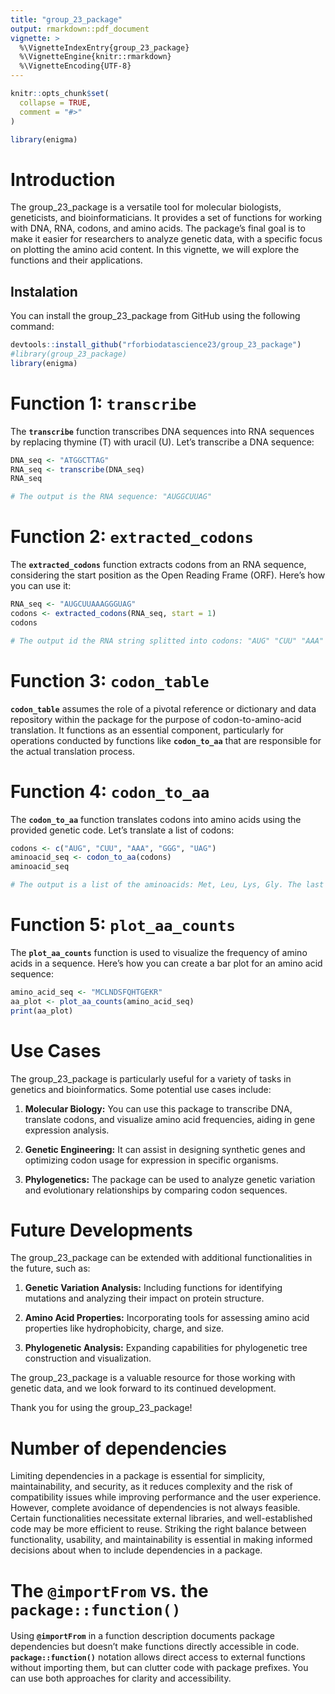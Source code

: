 ```yaml
---
title: "group_23_package"
output: rmarkdown::pdf_document
vignette: >
  %\VignetteIndexEntry{group_23_package}
  %\VignetteEngine{knitr::rmarkdown}
  %\VignetteEncoding{UTF-8}
---
```


```r
knitr::opts_chunk$set(
  collapse = TRUE,
  comment = "#>"
)
```

```r
library(enigma)
```

# Introduction

The group_23_package is a versatile tool for molecular biologists, geneticists, and bioinformaticians. It provides a set of functions for working with DNA, RNA, codons, and amino acids. The package's final goal is to make it easier for researchers to analyze genetic data, with a specific focus on plotting the amino acid content. In this vignette, we will explore the functions and their applications.

## Instalation

You can install the group_23_package from GitHub using the following command:

```r
devtools::install_github("rforbiodatascience23/group_23_package")
#library(group_23_package)
library(enigma)
```

# **Function 1: `transcribe`**

The **`transcribe`** function transcribes DNA sequences into RNA sequences by replacing thymine (T) with uracil (U). Let's transcribe a DNA sequence:

```r
DNA_seq <- "ATGGCTTAG"
RNA_seq <- transcribe(DNA_seq)
RNA_seq

# The output is the RNA sequence: "AUGGCUUAG"
```

# **Function 2: `extracted_codons`**

The **`extracted_codons`** function extracts codons from an RNA sequence, considering the start position as the Open Reading Frame (ORF). Here's how you can use it:

```r
RNA_seq <- "AUGCUUAAAGGGUAG"
codons <- extracted_codons(RNA_seq, start = 1)
codons

# The output id the RNA string splitted into codons: "AUG" "CUU" "AAA" "GGG" "UAG"
```

# **Function 3: `codon_table`**

**`codon_table`** assumes the role of a pivotal reference or dictionary and data repository within the package for the purpose of codon-to-amino-acid translation. It functions as an essential component, particularly for operations conducted by functions like **`codon_to_aa`** that are responsible for the actual translation process.

# **Function 4: `codon_to_aa`**

The **`codon_to_aa`** function translates codons into amino acids using the provided genetic code. Let's translate a list of codons:

```r
codons <- c("AUG", "CUU", "AAA", "GGG", "UAG")
aminoacid_seq <- codon_to_aa(codons)
aminoacid_seq

# The output is a list of the aminoacids: Met, Leu, Lys, Gly. The last codon is the STOP codon
```

# **Function 5: `plot_aa_counts`**

The **`plot_aa_counts`** function is used to visualize the frequency of amino acids in a sequence. Here's how you can create a bar plot for an amino acid sequence:

```r
amino_acid_seq <- "MCLNDSFQHTGEKR"
aa_plot <- plot_aa_counts(amino_acid_seq)
print(aa_plot)
```

# **Use Cases**

The group_23_package is particularly useful for a variety of tasks in genetics and bioinformatics. Some potential use cases include:

1.  **Molecular Biology:** You can use this package to transcribe DNA, translate codons, and visualize amino acid frequencies, aiding in gene expression analysis.

2.  **Genetic Engineering:** It can assist in designing synthetic genes and optimizing codon usage for expression in specific organisms.

3.  **Phylogenetics:** The package can be used to analyze genetic variation and evolutionary relationships by comparing codon sequences.

# **Future Developments**

The group_23_package can be extended with additional functionalities in the future, such as:

1.  **Genetic Variation Analysis:** Including functions for identifying mutations and analyzing their impact on protein structure.

2.  **Amino Acid Properties:** Incorporating tools for assessing amino acid properties like hydrophobicity, charge, and size.

3.  **Phylogenetic Analysis:** Expanding capabilities for phylogenetic tree construction and visualization.

The group_23_package is a valuable resource for those working with genetic data, and we look forward to its continued development.

Thank you for using the group_23_package!

# Number of dependencies

Limiting dependencies in a package is essential for simplicity, maintainability, and security, as it reduces complexity and the risk of compatibility issues while improving performance and the user experience. However, complete avoidance of dependencies is not always feasible. Certain functionalities necessitate external libraries, and well-established code may be more efficient to reuse. Striking the right balance between functionality, usability, and maintainability is essential in making informed decisions about when to include dependencies in a package.

# The **`@importFrom` vs. the `package::function()`**

Using **`@importFrom`** in a function description documents package dependencies but doesn't make functions directly accessible in code. **`package::function()`** notation allows direct access to external functions without importing them, but can clutter code with package prefixes. You can use both approaches for clarity and accessibility.
